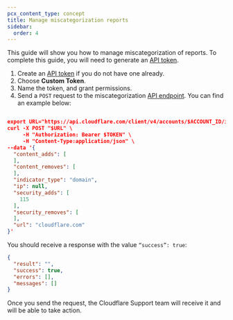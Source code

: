 ```yaml
---
pcx_content_type: concept
title: Manage miscategorization reports
sidebar:
  order: 4
---
```


This guide will show you how to manage miscategorization of reports. To complete this guide, you will need to generate an [API token](/fundamentals/api/get-started/create-token/).

1. Create an [API token](/fundamentals/api/get-started/create-token/) if you do not have one already. 
2. Choose **Custom Token**.
3. Name the token, and grant permissions.
4. Send a `POST` request to the miscategorization [API endpoint](https://developers.cloudflare.com/api/operations/miscategorization-create-miscategorization). You can find an example below:

```json title="Example of a POST request to miscategorization API"

export URL="https://api.cloudflare.com/client/v4/accounts/$ACCOUNT_ID/intel/miscategorization"
curl -X POST "$URL" \
     -H "Authorization: Bearer $TOKEN" \
     -H "Content-Type:application/json" \
--data '{                                                                                                            
  "content_adds": [                                                                                                  
  ],                                                                                                                 
  "content_removes": [                                                                                               
  ],                                                                                                                 
  "indicator_type": "domain",                                                                                        
  "ip": null,                                                                                                        
  "security_adds": [                                                                                                 
    115                                                                                                              
  ],                                                                                                                 
  "security_removes": [                                                                                              
  ],                                                                                                                 
  "url": "cloudflare.com"                                                                                            
}'
```

You should receive a response with the value `“success”: true`:

```json
{
  "result": "",
  "success": true,
  "errors": [],
  "messages": []
}
```

Once you send the request, the Cloudflare Support team will receive it and will be able to take action.
